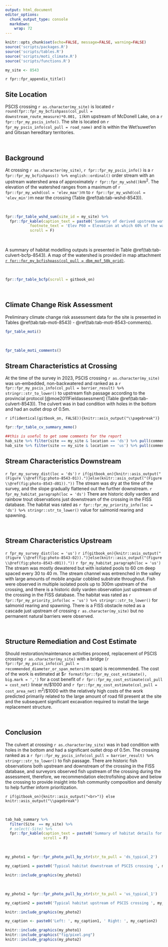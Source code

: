 ```yaml
---
output: html_document
editor_options: 
  chunk_output_type: console
  markdown: 
    wrap: 72
---
```


```r
knitr::opts_chunk$set(echo=FALSE, message=FALSE, warning=FALSE)
source('scripts/packages.R')
source('scripts/tables.R')
source('scripts/moti_climate.R')
source('scripts/functions.R')
```

```r
my_site <- 8543

```

`r fpr::fpr_appendix_title()`

## Site Location {.unnumbered}

PSCIS crossing `r as.character(my_site)` is located `r round(fpr::fpr_my_bcfishpass(col_pull = downstream_route_measure)*0.001, 1)`km
upstream of McDonell Lake, on a
`r fpr::fpr_my_pscis_info()`. The site is located on `r fpr_my_pscis_info(col_pull = road_name)` and is within the Wet'suwet'en and Gitxsan hereditary territories.

<br>

## Background {.unnumbered}

At crossing `r as.character(my_site)`, `r fpr::fpr_my_pscis_info()` is a
`r fpr::fpr_my_bcfishpass() %>% english::ordinal()` order stream with an
upstream watershed area of approximately
`r fpr::fpr_my_wshd()`km^2^. The elevation of the watershed ranges from
a maximum of `r fpr::fpr_my_wshd(col = 'elev_max')`m to
`r fpr::fpr_my_wshd(col = 'elev_min')`m near the crossing (Table
\@ref(tab:tab-wshd-8543)).

<br>

```r
fpr::fpr_table_wshd_sum(site_id = my_site) %>% 
  fpr::fpr_kable(caption_text = paste0('Summary of derived upstream watershed statistics for PSCIS crossing ', my_site, '.'),
           footnote_text = 'Elev P60 = Elevation at which 60% of the watershed area is above',
           scroll = F)

```

<br>

A summary of habitat modelling outputs is presented in Table
\@ref(tab:tab-culvert-bcfp-8543). A map of the watershed is provided in
map attachment
[`r fpr::fpr_my_bcfishpass(col_pull = dbm_mof_50k_grid)`](`r fpr::fpr_my_mapsheet(wshd = "kisp", archive_date = "2022-09-06")`).

<br>

```r
fpr::fpr_table_bcfp(scroll = gitbook_on) 
```

<br>

## Climate Change Risk Assessment

Preliminary climate change risk assessment data for the site is presented in Tables \@ref(tab:tab-moti-8543) - \@ref(tab:tab-moti-8543-comments).

```r
fpr_table_moti()
```

<br>

```r
fpr_table_moti_comments()
```

## Stream Characteristics at Crossing {.unnumbered}

At the time of the survey in 2023, PSCIS crossing `r as.character(my_site)` was
un-embedded, non-backwatered and ranked as a
`r fpr::fpr_my_pscis_info(col_pull = barrier_result) %>% stringr::str_to_lower()` to upstream fish passage according to the provincial protocol
[@moe2011Fieldassessment] (Table \@ref(tab:tab-culvert-8543)). The culvert was in bad condition with holes in the bottom and had an outlet drop of 0.5m. 

<!-- Water temperature was -->
<!-- `r fpr::fpr_my_habitat_info(loc = "ds", col_pull = 'temperature_c')`$^\circ$C, -->
<!-- pH was `r fpr::fpr_my_habitat_info(loc = "ds", col_pull = 'p_h')` and -->
<!-- conductivity was -->
<!-- `r fpr::fpr_my_habitat_info(loc = "ds", col_pull = 'conductivity_m_s_cm')`uS/cm. -->

`r if(identical(gitbook_on, FALSE)){knitr::asis_output("\\pagebreak")}`
<br>

```r
fpr::fpr_table_cv_summary_memo()

```

```r
##this is useful to get some comments for the report
hab_site %>% filter(site == my_site & location == 'ds') %>% pull(comments)
hab_site %>% filter(site == my_site & location == 'us') %>% pull(comments)

```

## Stream Characteristics Downstream {.unnumbered}

`r fpr_my_survey_dist(loc = 'ds')` `r if(gitbook_on){knitr::asis_output("(Figure \\@ref(fig:photo-8543-01)).")}else(knitr::asis_output("(Figure \\@ref(fig:photo-8543-d01))."))` The stream was dry at the time of the survey, and the slope gradually flattened out the further downstream. `r fpr_my_habitat_paragraph(loc = 'ds')` There are historic dolly varden and rainbow trout observations just downstream of the crossing in the FISS database. The habitat was rated as `r fpr::fpr_my_priority_info(loc = 'ds') %>% stringr::str_to_lower()` value for salmonid rearing and spawning. 

<br>

## Stream Characteristics Upstream {.unnumbered}

`r fpr_my_survey_dist(loc = 'us')`  `r if(gitbook_on){knitr::asis_output("(Figure \\@ref(fig:photo-8543-02)).")}else(knitr::asis_output("(Figure \\@ref(fig:photo-8543-d01))."))` `r fpr_my_habitat_paragraph(loc = 'us')` The stream was mostly dewatered but with isolated pools to 60 cm deep spaced every 30 to 40 m. The stream channel was entrenched in the valley with large amounts of mobile angular cobbled substrate throughout. Fish were observed in multiple isolated pools up to 300m upstream of the crossing, and there is a historic dolly varden observation just upstream of the crossing in the FISS database. The habitat was rated as `r fpr::fpr_my_priority_info(loc = 'us') %>% stringr::str_to_lower()` for salmonid rearing and spawning. There is a FISS obstacle noted as a cascade just upstream of crossing `r as.character(my_site)` but no permanent natural barriers were observed.

<br>

## Structure Remediation and Cost Estimate {.unnumbered}

Should restoration/maintenance activities proceed, replacement of PSCIS
crossing `r as.character(my_site)` with a bridge
(`r fpr::fpr_my_pscis_info(col_pull = recommended_diameter_or_span_meters)`m
span) is recommended. The cost of the work is estimated at
\$`r format(fpr::fpr_my_cost_estimate(), big.mark = ',')` for a cost
benefit of `r fpr::fpr_my_cost_estimate(col_pull = cost_net)` linear
m/\$1000 and `r fpr::fpr_my_cost_estimate(col_pull = cost_area_net)`
m^2^/\$1000 with the relatively high costs of the work predicted primarily related to the large amount of road fill present at the site and the subsequent significant excavation required to install the large replacement structure.

<br>

## Conclusion {.unnumbered}

The culvert at crossing `r as.character(my_site)` was in bad condition with holes in the bottom and had a significant outlet drop of 0.5m. The crossing ranked as a `r fpr::fpr_my_pscis_info(col_pull = barrier_result) %>% stringr::str_to_lower()` to fish passage. There are historic fish observations both upstream and downstream of the crossing in the FISS database, and surveyors observed fish upstream of the crossing during the assessment, therefore,  we recommendation electrofishing above and below the crossing to provide insight into fish community composition and density to help further inform prioritization. 



`r if(gitbook_on){knitr::asis_output("<br>")} else knitr::asis_output("\\pagebreak")`

<br>

```r
tab_hab_summary %>% 
  filter(Site  == my_site) %>% 
  # select(-Site) %>% 
  fpr::fpr_kable(caption_text = paste0('Summary of habitat details for PSCIS crossing ', my_site, '.'),
                 scroll = F) 

```

<br>

```r
my_photo1 = fpr::fpr_photo_pull_by_str(str_to_pull = 'ds_typical_2')

my_caption1 = paste0('Typical habitat downstream of PSCIS crossing ', my_site, '.')

```

```r
knitr::include_graphics(my_photo1)
```

<br>

```r
my_photo2 = fpr::fpr_photo_pull_by_str(str_to_pull = 'us_typical_1')

my_caption2 = paste0('Typical habitat upstream of PSCIS crossing ', my_site, '.')


```

```r
knitr::include_graphics(my_photo2)
```

```r

my_caption <- paste0('Left: ', my_caption1, ' Right: ', my_caption2)

knitr::include_graphics(my_photo1)
knitr::include_graphics("fig/pixel.png")
knitr::include_graphics(my_photo2)
```
